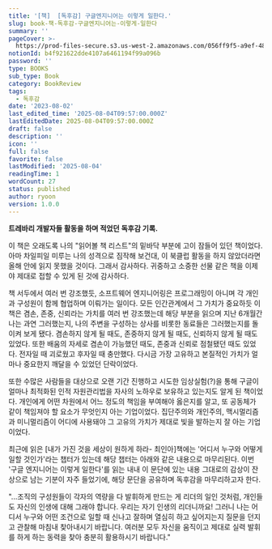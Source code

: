 ```yaml
---
title: '[책]  [독후감] 구글엔지니어는 이렇게 일한다.'
slug: book-책-독후감-구글엔지니어는-이렇게-일한다
summary: ''
pageCover: >-
  https://prod-files-secure.s3.us-west-2.amazonaws.com/056ff9f5-a9ef-486f-8acb-9eef51d06a2d/d763279f-f15a-46c7-8077-fbfad9120b74/Read.jpg?X-Amz-Algorithm=AWS4-HMAC-SHA256&X-Amz-Content-Sha256=UNSIGNED-PAYLOAD&X-Amz-Credential=ASIAZI2LB4664EC3RR7N%2F20250804%2Fus-west-2%2Fs3%2Faws4_request&X-Amz-Date=20250804T095854Z&X-Amz-Expires=3600&X-Amz-Security-Token=IQoJb3JpZ2luX2VjEAkaCXVzLXdlc3QtMiJHMEUCIFIBRmi1iwp2LtT0ycD%2BCInO7IKyITUAV6GtFkPdKaIcAiEAwWA5wD%2FLMQNKWfycnAMEhpXaCcru9pFCC8f%2FtWa1gkQq%2FwMIQhAAGgw2Mzc0MjMxODM4MDUiDNur0Qkr%2FTPOuprbKircA2Z5J7zonuD7Rk5u6QpIPfWvGSzCVCwBPzse7wh8DQxDDLU%2FwS%2FI4pDqQ1XZMAGeGeZ3HpvwKOW%2FvP4CTYV9L8ipXu71VnJlDXyjpi4aIAL1y91afSP6pUP8usFCG3bd%2F9JWRVfOBKCgVU5WWevOMNN2hHSvNfbik0MuCBIV9V3A%2FhogXTy9BQJzIMvS3egX8amCn0uOxJeFIyvxYQ2pSR8kQvIIV4MuNc0P%2FknnEA4RrNW57fhX5pza8emPjad9pYleg3Qeztkl7NQSH9Cairm0zno5vNnBHVmEpdfSyCbcqH9HppykRqtZRyIoRMfezmy4Hr9APpEAuxnF14I2Dp%2BkoQXDHmqlUv9zh5MbghZxkpZ3kG0c18HAv9odIUhcQhSkbuqbaq1WfjsXzZIE75NTJbAMFQBkPnZ4EEEWhbbRVxIwlAAOEEE%2Bid7Moi%2FhBnXSfm0WwyMpAAkdBW3WIiEAOsEqktAjbjuRbnOxN%2Fxmua2mlx6zJdzoC%2B7UBPGtIKOqtdREYjO0Wr2A9uDZkpNjsTlI3GsbI0gyeavO%2BWVRig9%2Fw2axaa%2FS81vmhy%2FkBsPewQMdxBQ3TojF0qcGxv0Gn2FYXU80dMAULgylLl0VzuSDGMsmLnqbvoBSMPzlwcQGOqUBtkn0BhXmG2siRRYv9m24P8mlLIakiu7opnnf%2Fj1Dx9fxuTdfKgBUcD2AQHjJObSWx8Xk77uTHSgcBwe18eLTEvo2D209awaN%2Fam1xcuenLRFPEtBsY%2BeYKPodE%2FhjTqGCvhXSwEt%2B%2BzmoZjWO3z3zd9brNTjc%2BJmsIRkCYOi9A7KR3S3mPoFXZknV971gd11GTABi3aNJncozpVG3xmsgil0ckhp&X-Amz-Signature=5b22a02f37d527625f1c002f8ba546ad327b7d394c38f7bc50c2c431542e3577&X-Amz-SignedHeaders=host&x-amz-checksum-mode=ENABLED&x-id=GetObject
notionId: b4f921622dde4107a6461194f99a096b
password: ''
type: BOOKS
sub_type: Book
category: BookReview
tags:
  - 독후감
date: '2023-08-02'
last_edited_time: '2025-08-04T09:57:00.000Z'
lastEditedDate: 2025-08-04T09:57:00.000Z
draft: false
description: ''
icon: ''
full: false
favorite: false
lastModified: '2025-08-04'
readingTime: 1
wordCount: 27
status: published
author: ryoon
version: 1.0.0
---
```


**트레바리 개발자들 활동을 하며 적었던 독후감 기록.**


이 책은 오래도록 나의 "읽어볼 책 리스트"의 밑바닥 부분에 고이 잠들어 있던 책이었다. 아마 차일피일 미루는 나의 성격으로 짐작해 보건대, 이 북클럽 활동을 하지 않았더라면 올해 안에 읽지 못했을 것이다. 그래서 감사하다. 귀중하고 소중한 선물 같은 책을 이제야 제대로 접할 수 있게 된 것에 감사하다.


책 서두에서 여러 번 강조했듯, 소프트웨어 엔지니어링은 프로그래밍이 아니며 각 개인과 구성원이 함께 협업하며 이뤄가는 일이다. 모든 인간관계에서 그 가치가 중요하듯 이 책은 겸손, 존중, 신뢰라는 가치를 여러 번 강조했는데 해당 부분을 읽으며 지난 6개월간 나는 과연 그러했는지, 나의 주변을 구성하는 상사를 비롯한 동료들은 그러했는지를 돌이켜 보게 됐다. 겸손하지 않게 될 때도, 존중하지 않게 될 때도, 신뢰하지 않게 될 때도 있었다. 또한 배움의 자세로 겸손이 가능했던 때도, 존중과 신뢰로 점철됐던 때도 있었다. 전자일 때 괴로웠고 후자일 때 충만했다. 다시금 가장 고유하고 본질적인 가치가 얼마나 중요한지 깨달을 수 있었던 단락이었다.


또한 수많은 사람들을 대상으로 오랜 기간 진행하고 시도한 임상실험(?)을 통해 구글이 얼마나 최적화된 인적 자원관리법을 자사의 노하우로 보유하고 있는지도 알게 된 책이었다. 개인에게 어떤 차원에서 어느 정도의 책임을 부여해야 옳은지를 알고, 또 공동체가 같이 책임져야 할 요소가 무엇인지 아는 기업이었다. 집단주의와 개인주의, 맥시멀리즘과 미니멀리즘이 어디에 사용돼야 그 고유의 가치가 제대로 빛을 발하는지 잘 아는 기업이었다.


최근에 읽은 [내가 가진 것을 세상이 원하게 하라- 최인아]책에는 '어디서 누구와 어떻게 일할 것인가'라는 챕터가 있는데 해당 챕터는 아래와 같은 내용으로 마무리된다. 이번 '구글 엔지니어는 이렇게 일한다'를 읽는 내내 이 문단에 있는 내용 그대로의 감상이 잔상으로 남는 기분이 자주 들었기에, 해당 문단을 공유하며 독후감을 마무리하고자 한다.


"...조직의 구성원들이 각자의 역량을 다 발휘하게 만드는 게 리더의 일인 것처럼, 개인들도 자신의 인생에 대해 그래야 합니다. 우리는 자기 인생의 리더니까요! 그러니 나는 어디서 누구와 어떤 조건으로 일할 때 신나고 잘하며 열심히 하고 싶어지는지 질문을 던지고 관찰해 마침내 찾아내시기 바랍니다. 여러분 모두 자신을 움직이고 제대로 실력 발휘를 하게 하는 동력을 찾아 충분히 활용하시기 바랍니다."

